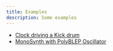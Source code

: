 ```yaml
---
title: Examples
description: Some examples
---
```



<ClockExample />

- [Clock driving a Kick drum](/examples/clock)
- [MonoSynth with PolyBLEP Oscillator](/examples/fly)
